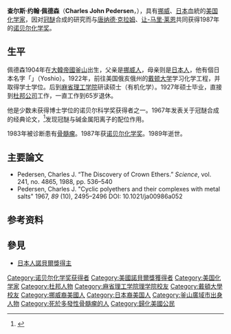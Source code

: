 {{Infobox scientist
| name = Charles John Pedersen
| image = 
| birth_date = {{birth date|1904|10|3}}
| birth_place = [[大韓帝國|大韓帝國]][[釜山|釜山]]
| death_date = {{death date and age|1989|10|26|1904|10|3}}
| death_place = 美國[[塞勒姆_(新澤西州)|塞勒姆 (新澤西州)]]
| nationality = [[美國人|美國人]]
| residence =  
| field             =  [[有機化學|有機化學]]
| alma_mater        =  [[戴頓大學|戴頓大學]]<br />[[麻省理工學院|麻省理工學院]]
| doctoral_advisor = 
| doctoral_students = 
| work_institutions = [[杜邦|杜邦]]
| known_for = 
| prizes = [[諾貝爾化學獎|諾貝爾化學獎]] (1987)
| spouse =
}}
'''查尔斯·约翰·佩德森'''（'''Charles John Pedersen'''，{{bd|1904年|10月3日|1989年|10月26日|catIdx=Pederson}}），具有[[挪威|挪威]]、[[日本|日本]]血統的[[美国|美国]][[化学家|化学家]]，因对[[冠醚|冠醚]]合成的研究而与[[唐纳德·克拉姆|唐纳德·克拉姆]]、[[让-马里·莱恩|让-马里·莱恩]]共同获得1987年的[[诺贝尔化学奖|诺贝尔化学奖]]。

== 生平 ==
佩德森1904年在[[大韓帝國|大韓帝國]][[釜山|釜山]]出生，父亲是[[挪威人|挪威人]]，母亲则是[[日本人|日本人]]，他有個日本名字「{{lang|ja|良男}}」（Yoshio）。1922年，前往美国俄亥俄州的[[戴顿大学|戴顿大学]]学习化学工程，并取得学士学位。后到[[麻省理工学院|麻省理工学院]]研读硕士（有机化学）。1927年硕士毕业，直接到[[杜邦公司|杜邦公司]]工作，一直工作到65岁退休。

他是少数未获得博士学位的诺贝尔科学奖获得者之一。1967年发表关于冠醚合成的经典论文，<ref>{{cite journal en
 | author = C. J. Pedersen
 | title = Cyclic polyethers and their complexes with metal salts
 | journal = [[Journal_of_the_American_Chemical_Society|Journal of the American Chemical Society]]
 | volume = 89
 | issue = 26 
 | pages = 7017–7036
 | year = 1967
 | doi = 10.1021/ja01002a035}}</ref>发现冠醚与碱金属阳离子的配位作用。

1983年被诊断患有[[骨髓瘤|骨髓瘤]]。1987年获[[诺贝尔化学奖|诺贝尔化学奖]]。1989年逝世。

== 主要論文 ==
*Pedersen, Charles J. “The Discovery of Crown Ethers.” ''Science'', vol. 241, no. 4865, 1988, pp. 536–540
*Pedersen, Charles J.  "Cyclic polyethers and their complexes with metal salts" 1967, ''89'' (10), 2495–2496 DOI: 10.1021/ja00986a052

== 参考资料 ==
{{reflist}}

==參見==
*[[日本人諾貝爾獎得主|日本人諾貝爾獎得主]]

{{诺贝尔化学奖获得者 (1976年－2000年)}}

{{Authority control}}
{{DEFAULTSORT:Pederson}}
[[Category:诺贝尔化学奖获得者|Category:诺贝尔化学奖获得者]]
[[Category:美國諾貝爾獎獲得者|Category:美國諾貝爾獎獲得者]]
[[Category:美国化学家|Category:美国化学家]]
[[Category:杜邦人物|Category:杜邦人物]]
[[Category:麻省理工学院理学院校友|Category:麻省理工学院理学院校友]]
[[Category:戴頓大學校友|Category:戴頓大學校友]]
[[Category:挪威裔美國人|Category:挪威裔美國人]]
[[Category:日本裔美国人|Category:日本裔美国人]]
[[Category:釜山廣域市出身人物|Category:釜山廣域市出身人物]]
[[Category:死於多發性骨髓瘤的人|Category:死於多發性骨髓瘤的人]]
[[Category:歸化美國公民|Category:歸化美國公民]]
